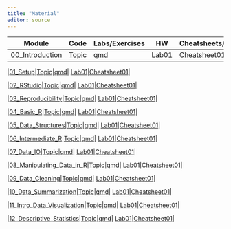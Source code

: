```yaml
---
title: "Material"
editor: source
---
```


| **Module** | **Code** |**Labs/Exercises**  | **HW** | **Cheatsheets/Giide**|
|------------|------------|----------|--------------|-------------------|
|[00_Introduction](/modules/Intro.html)|[Topic](/modules/Intro.Rmd)|[qmd]()|  [Lab01]()|[Cheatsheet01](modules/cheatsheets/Day-1.pdf)| 

|[01_Setup](/modules/R_and_RStudio_installation.html)|[Topic](/modules/R_and_RStudio_installation.Rmd)|[qmd]()|  [Lab01]()|[Cheatsheet01](modules/cheatsheets/Day-1.pdf)| 

|[02_RStudio](/modules/RStudio.html)|[Topic](/modules/RStudio.Rmd)|[qmd]()|  [Lab01]()|[Cheatsheet01](modules/cheatsheets/Day-1.pdf)| 

|[03_Reproducibility](/modules/Reproducibility.html)|[Topic](/modules/Reproducibility.Rmd)|[qmd]()|  [Lab01]()|[Cheatsheet01](modules/cheatsheets/Day-1.pdf)| 

|[04_Basic_R](/modules/Basic_R.html)|[Topic](/modules/Basic_R.Rmd)|[qmd]()|  [Lab01]()|[Cheatsheet01](modules/cheatsheets/Day-2.pdf)| 

|[05_Data_Structures](/modules/Data_Classes.html)|[Topic](/modules/Data_Classes.Rmd)|[qmd]()|  [Lab01]()|[Cheatsheet01](modules/cheatsheets/Day-3.pdf)| 

|[06_Intermediate_R](/modules/Functions/Functions.html)|[Topic](/modules/Functions/Functions/Rmd)|[qmd]()|  [Lab01]()|[Cheatsheet01](modules/cheatsheets/Day-9.pdf)| 

|[07_Data_IO](/modules/Data_IO.html)|[Topic](/modules/Data_IO.Rmd)|[qmd]()|  [Lab01]()|[Cheatsheet01](modules/cheatsheets/Day-5.pdf)| 

|[08_Manipulating_Data_in_R](/modules/Manipulating_Data_in_R.html)|[Topic](/modules/Manipulating_Data_in_R.Rmd)|[qmd]()|  [Lab01]()|[Cheatsheet01](modules/cheatsheets/Day-6.pdf)| 

|[09_Data_Cleaning](/modules/Data_Cleaning.html)|[Topic](/modules/Data_Cleaning.Rmd)|[qmd]()|  [Lab01]()|[Cheatsheet01](modules/cheatsheets/Day-5.pdf)| 

|[10_Data_Summarization](/modules/Data_Summarization.html)|[Topic](/modules/Data_Summarization.Rmd)|[qmd]()|  [Lab01](modules/HW/homework2.html)|[Cheatsheet01](modules/cheatsheets/Day-8.pdf)| 

|[11_Intro_Data_Visualization](/modules/ggplot2.html)|[Topic](/modules/ggplot2.Rmd)|[qmd]()|  [Lab01]()|[Cheatsheet01](modules/cheatsheets/Day-7.pdf)| 

|[12_Descriptive_Statistics](/modules/Statistics.html)|[Topic](/modules/Statistics.Rmd)|[qmd]()|  [Lab01](modules/HW/homework3.html)|[Cheatsheet01]()| 

